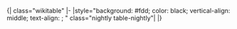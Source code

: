 <noinclude>{| class="wikitable"
|-
|</noinclude>style="background: #fdd; color: black; vertical-align: middle; text-align: {{{align|center}}}; {{{style|}}}" class="nightly table-nightly"|{{{1|[[中立构建|每日构建]]}}}<noinclude>
|}
{{Documentation|Template:Table cell templates/doc}}
</noinclude>
